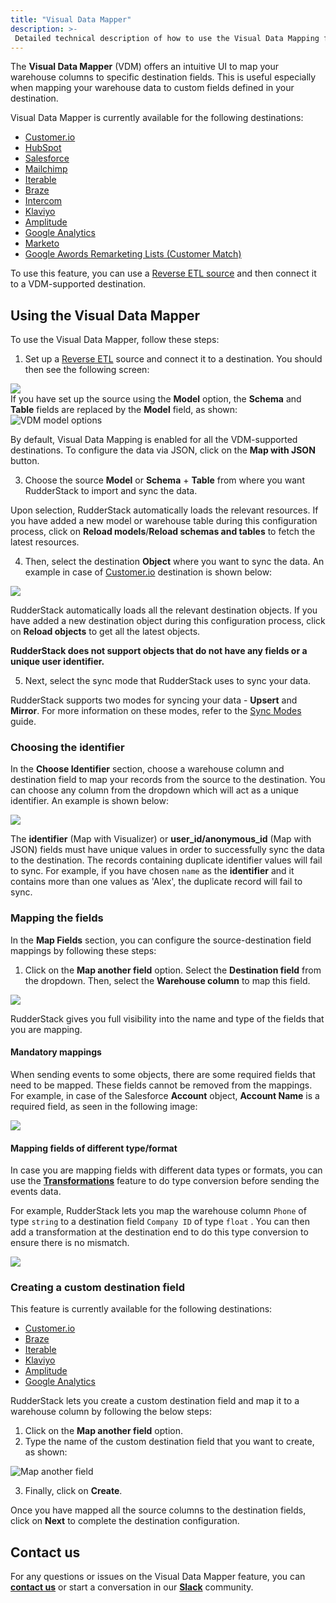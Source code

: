 ```yaml
---
title: "Visual Data Mapper"
description: >-
 Detailed technical description of how to use the Visual Data Mapping feature for Reverse ETL sources.
---
```


The **Visual Data Mapper** (VDM) offers an intuitive UI to map your warehouse columns to specific destination fields. This is useful especially when mapping your warehouse data to custom fields defined in your destination.

<div class="infoBlock">

Visual Data Mapper is currently available for the following destinations:
<ul>
  <li><a href="https://rudderstack.com/docs/destinations/marketing/customer.io/">Customer.io</a></li>
  <li><a href="https://rudderstack.com/docs/destinations/crm/hubspot/">HubSpot</a></li>
  <li><a href="https://rudderstack.com/docs/destinations/crm/salesforce/">Salesforce</a></li>
  <li><a href="https://rudderstack.com/docs/destinations/marketing/mailchimp/">Mailchimp</a></li>
  <li><a href="https://rudderstack.com/docs/destinations/marketing/iterable/">Iterable</a></li>
  <li><a href="https://rudderstack.com/docs/destinations/marketing/braze/">Braze</a></li>
  <li><a href="https://rudderstack.com/docs/destinations/business-messaging/intercom/">Intercom</a></li>
  <li><a href="https://rudderstack.com/docs/destinations/marketing/klaviyo/">Klaviyo</a></li>
 <li><a href="https://rudderstack.com/docs/destinations/analytics/amplitude/">Amplitude</a></li>
 <li><a href="https://rudderstack.com/docs/destinations/analytics/google-analytics-ga/">Google Analytics</a></li>
  <li><a href="https://www.rudderstack.com/docs/destinations/marketing/marketo/">Marketo</a></li>
 <li><a href="https://www.rudderstack.com/docs/destinations/advertising/google-adwords-remarketing-list/">Google Awords Remarketing Lists (Customer Match)</a></li>
</ul>
</div>

<div class="successBlock">

To use this feature, you can use a <a href="https://rudderstack.com/docs/sources/reverse-etl/">Reverse ETL source</a> and then connect it to a VDM-supported destination.
</div>

## Using the Visual Data Mapper

To use the Visual Data Mapper, follow these steps:

1. Set up a [Reverse ETL](https://rudderstack.com/docs/sources/reverse-etl/) source and connect it to a destination. You should then see the following screen:
  
<img src="../../assets/warehouse-actions-sources/vdm-object.png" />

<div class="infoBlock">
If you have set up the source using the <strong>Model</strong> option, the <strong>Schema</strong> and <strong>Table</strong> fields are replaced by the <strong>Model</strong> field, as shown:
<img src="../../assets/warehouse-actions-sources/vdm-model.png" alt="VDM model options" />
</div>

<div class="infoBlock">

By default, Visual Data Mapping is enabled for all the VDM-supported destinations. To configure the data via JSON, click on the <strong>Map with JSON</strong> button.
</div>

3. Choose the source **Model** or **Schema** + **Table** from where you want RudderStack to import and sync the data.

<div class="successBlock">

Upon selection, RudderStack automatically loads the relevant resources. If you have added a new model or warehouse table during this configuration process, click on <strong>Reload models</strong>/<strong>Reload schemas and tables</strong> to fetch the latest resources.
</div>

4. Then, select the destination **Object** where you want to sync the data. An example in case of [Customer.io](https://www.rudderstack.com/docs/sources/cloud-apps/customerio/#customerio) destination is shown below:

<img src="../../assets/warehouse-actions-sources/vdm-2.png" />

<div class="successBlock">

RudderStack automatically loads all the relevant destination objects. If you have added a new destination object during this configuration process, click on <strong>Reload objects</strong> to get all the latest objects.
</div>

<div class="dangerBlock">

<strong>RudderStack does not support objects that do not have any fields or a unique user identifier.</strong>
</div>

5. Next, select the sync mode that RudderStack uses to sync your data.

<div class="infoBlock">

RudderStack supports two modes for syncing your data - <strong>Upsert</strong> and <strong>Mirror</strong>. For more information on these modes, refer to the <a href="https://www.rudderstack.com/docs/sources/reverse-etl/common-settings/sync-modes/">Sync Modes</a> guide.
</div>

### Choosing the identifier

In the **Choose Identifier** section, choose a warehouse column and destination field to map your records from the source to the destination. You can choose any column from the dropdown which will act as a unique identifier. An example is shown below:

<img src="../../assets/warehouse-actions-sources/vdm-3.png" />

<div class="infoBlock">

The <strong>identifier</strong> (Map with Visualizer) or <strong>user_id/anonymous_id</strong> (Map with JSON) fields must have unique values in order to successfully sync the data to the destination. The records containing duplicate identifier values will fail to sync. For example, if you have chosen <code class="inline-code">name</code> as the <strong>identifier</strong> and it contains more than one values as 'Alex', the duplicate record will fail to sync.
</div>

### Mapping the fields

In the **Map Fields** section, you can configure the source-destination field mappings by following these steps:

1. Click on the **Map another field** option. Select the **Destination field** from the dropdown. Then, select the **Warehouse column** to map this field.

<img src="../../assets/warehouse-actions-sources/vdm-4.png" />

<div class="successBlock">

RudderStack gives you full visibility into the name and type of the fields that you are mapping. 
</div>

#### Mandatory mappings

When sending events to some objects, there are some required fields that need to be mapped. These fields cannot be removed from the mappings. For example, in case of the Salesforce **Account** object, **Account Name** is a required field, as seen in the following image:

<img src="../../assets/warehouse-actions-sources/vdm-5.png" />

#### Mapping fields of different type/format

In case you are mapping fields with different data types or formats, you can use the [**Transformations**](https://rudderstack.com/docs/transformations/) feature to do type conversion before sending the events data. 

For example, RudderStack lets you map the warehouse column `Phone` of type `string` to a destination field `Company ID` of type `float` . You can then add a transformation at the destination end to do this type conversion to ensure there is no mismatch.

<img src="../../assets/warehouse-actions-sources/vdm-6.png" />

### Creating a custom destination field

<div class="warningBlock">
 
This feature is currently available for the following  destinations:
<ul>
  <li><a href="https://rudderstack.com/docs/destinations/marketing/customer.io/">Customer.io</a></li>
  <li><a href="https://rudderstack.com/docs/destinations/marketing/braze/">Braze</a></li>
  <li><a href="https://rudderstack.com/docs/destinations/marketing/iterable/">Iterable</a></li>
  <li><a href="https://rudderstack.com/docs/destinations/marketing/klaviyo/">Klaviyo</a></li>
 <li><a href="https://rudderstack.com/docs/destinations/analytics/amplitude/">Amplitude</a></li>
 <li><a href="https://rudderstack.com/docs/destinations/analytics/google-analytics-ga/">Google Analytics</a></li>
</ul>
</div>

RudderStack lets you create a custom destination field and map it to a warehouse column by following the below steps:

1. Click on the **Map another field** option. 
2. Type the name of the custom destination field that you want to create, as shown:

<img src="../../assets/warehouse-actions-sources/vdm-7.png" alt="Map another field" />

3. Finally, click on **Create**.

Once you have mapped all the source columns to the destination fields, click on **Next** to complete the destination configuration.

## Contact us

For any questions or issues on the Visual Data Mapper feature, you can [**contact us**](mailto:%20docs@rudderstack.com) or start a conversation in our [**Slack**](https://rudderstack.com/join-rudderstack-slack-community) community.
